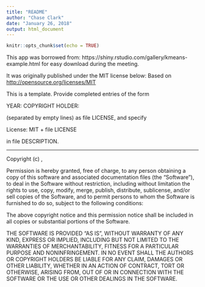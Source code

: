 ```yaml
---
title: "README"
author: "Chase Clark"
date: "January 26, 2018"
output: html_document
---
```


```r
knitr::opts_chunk$set(echo = TRUE)
```

This app was borrowed from: https://shiny.rstudio.com/gallery/kmeans-example.html  for easy download during the meeting.


It was originally published under the MIT license below:
Based on <http://opensource.org/licenses/MIT>

This is a template.  Provide completed entries of the form

YEAR:
COPYRIGHT HOLDER: 

(separated by empty lines) as file LICENSE, and specify

License: MIT + file LICENSE

in file DESCRIPTION.

************************************************************************

Copyright (c) <YEAR>, <COPYRIGHT HOLDER>

Permission is hereby granted, free of charge, to any person obtaining
a copy of this software and associated documentation files (the
"Software"), to deal in the Software without restriction, including
without limitation the rights to use, copy, modify, merge, publish,
distribute, sublicense, and/or sell copies of the Software, and to
permit persons to whom the Software is furnished to do so, subject to
the following conditions:

The above copyright notice and this permission notice shall be
included in all copies or substantial portions of the Software.

THE SOFTWARE IS PROVIDED "AS IS", WITHOUT WARRANTY OF ANY KIND,
EXPRESS OR IMPLIED, INCLUDING BUT NOT LIMITED TO THE WARRANTIES OF
MERCHANTABILITY, FITNESS FOR A PARTICULAR PURPOSE AND
NONINFRINGEMENT. IN NO EVENT SHALL THE AUTHORS OR COPYRIGHT HOLDERS BE
LIABLE FOR ANY CLAIM, DAMAGES OR OTHER LIABILITY, WHETHER IN AN ACTION
OF CONTRACT, TORT OR OTHERWISE, ARISING FROM, OUT OF OR IN CONNECTION
WITH THE SOFTWARE OR THE USE OR OTHER DEALINGS IN THE SOFTWARE.
